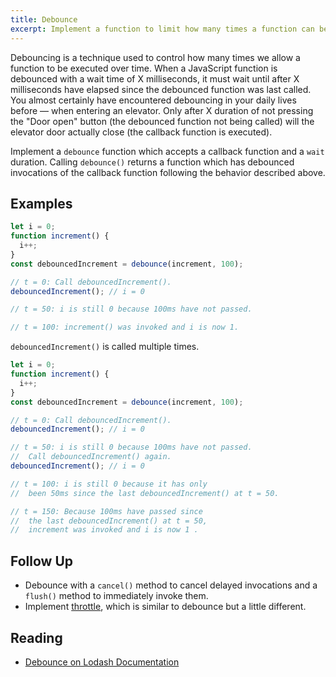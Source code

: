 ```yaml
---
title: Debounce
excerpt: Implement a function to limit how many times a function can be executed by delaying the execution of the function until after a specified time after its last execution attempt
---
```


Debouncing is a technique used to control how many times we allow a function to be executed over time. When a JavaScript function is debounced with a wait time of X milliseconds, it must wait until after X milliseconds have elapsed since the debounced function was last called. You almost certainly have encountered debouncing in your daily lives before — when entering an elevator. Only after X duration of not pressing the "Door open" button (the debounced function not being called) will the elevator door actually close (the callback function is executed).

Implement a `debounce` function which accepts a callback function and a `wait` duration. Calling `debounce()` returns a function which has debounced invocations of the callback function following the behavior described above.

## Examples

```js
let i = 0;
function increment() {
  i++;
}
const debouncedIncrement = debounce(increment, 100);

// t = 0: Call debouncedIncrement().
debouncedIncrement(); // i = 0

// t = 50: i is still 0 because 100ms have not passed.

// t = 100: increment() was invoked and i is now 1.
```

`debouncedIncrement()` is called multiple times.

```js
let i = 0;
function increment() {
  i++;
}
const debouncedIncrement = debounce(increment, 100);

// t = 0: Call debouncedIncrement().
debouncedIncrement(); // i = 0

// t = 50: i is still 0 because 100ms have not passed.
//  Call debouncedIncrement() again.
debouncedIncrement(); // i = 0

// t = 100: i is still 0 because it has only
//  been 50ms since the last debouncedIncrement() at t = 50.

// t = 150: Because 100ms have passed since
//  the last debouncedIncrement() at t = 50,
//  increment was invoked and i is now 1 .
```

## Follow Up

- Debounce with a `cancel()` method to cancel delayed invocations and a `flush()` method to immediately invoke them.
- Implement [throttle](/questions/javascript/throttle), which is similar to debounce but a little different.

## Reading

- [Debounce on Lodash Documentation](https://lodash.com/docs/4.17.15#debounce)
